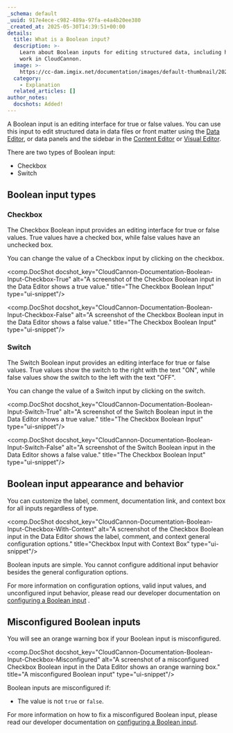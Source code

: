 ```yaml
---
_schema: default
_uuid: 917e4ece-c982-489a-97fa-e4a4b20ee380
_created_at: 2025-05-30T14:39:51+00:00
details:
  title: What is a Boolean input?
  description: >-
    Learn about Boolean inputs for editing structured data, including how they
    work in CloudCannon.
  image: >-
    https://cc-dam.imgix.net/documentation/images/default-thumbnail/2023-Q4/CloudCannon-Documentation-Thumbnail.png
  category:
    - Explanation
  related_articles: []
author_notes:
  docshots: Added!
---
```

A Boolean input is an editing interface for true or false values. You can use this input to edit structured data in data files or front matter using the [Data Editor](/documentation/articles/the-data-editor/), or data panels and the sidebar in the [Content Editor](/documentation/articles/the-content-editor/) or [Visual Editor](/documentation/articles/the-visual-editor/).

There are two types of Boolean input:

* Checkbox
* Switch

## Boolean input types

### Checkbox

The Checkbox Boolean input provides an editing interface for true or false values. True values have a checked box, while false values have an unchecked box.

You can change the value of a Checkbox input by clicking on the checkbox.

<comp.DocShot docshot_key="CloudCannon-Documentation-Boolean-Input-Checkbox-True" alt="A screenshot of the Checkbox Boolean input in the Data Editor shows a true value." title="The Checkbox Boolean Input" type="ui-snippet"/>

<comp.DocShot docshot_key="CloudCannon-Documentation-Boolean-Input-Checkbox-False" alt="A screenshot of the Checkbox Boolean input in the Data Editor shows a false value." title="The Checkbox Boolean Input" type="ui-snippet"/>

### Switch

The Switch Boolean input provides an editing interface for true or false values. True values show the switch to the right with the text "ON", while false values show the switch to the left with the text "OFF".

You can change the value of a Switch input by clicking on the switch.

<comp.DocShot docshot_key="CloudCannon-Documentation-Boolean-Input-Switch-True" alt="A screenshot of the Switch Boolean input in the Data Editor shows a true value." title="The Checkbox Boolean Input" type="ui-snippet"/>

<comp.DocShot docshot_key="CloudCannon-Documentation-Boolean-Input-Switch-False" alt="A screenshot of the Switch Boolean input in the Data Editor shows a false value." title="The Checkbox Boolean Input" type="ui-snippet"/>

## Boolean input appearance and behavior

You can customize the label, comment, documentation link, and context box for all inputs regardless of type.

<comp.DocShot docshot_key="CloudCannon-Documentation-Boolean-Input-Checkbox-With-Context" alt="A screenshot of the Checkbox Boolean input in the Data Editor shows the label, comment, and context general configuration options." title="Checkbox Input with Context Box" type="ui-snippet"/>

Boolean inputs are simple. You cannot configure additional input behavior besides the general configuration options.

For more information on configuration options, valid input values, and unconfigured input behavior, please read our developer documentation on [configuring a Boolean input](/documentation/articles/configure-a-boolean-input/) .

## Misconfigured Boolean inputs

You will see an orange warning box if your Boolean input is misconfigured.

<comp.DocShot docshot_key="CloudCannon-Documentation-Boolean-Input-Checkbox-Misconfigured" alt="A screenshot of a misconfigured Checkbox Boolean input in the Data Editor shows an orange warning box." title="A misconfigured Boolean input" type="ui-snippet"/>

Boolean inputs are misconfigured if:

* The value is not `true` or `false`.

For more information on how to fix a misconfigured Boolean input, please read our developer documentation on [configuring a Boolean input](/documentation/articles/configure-a-boolean-input/).